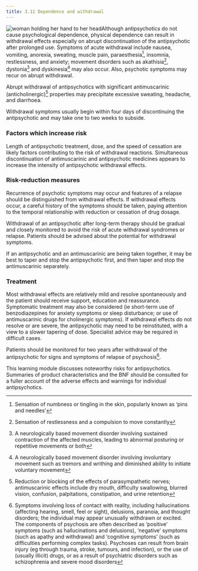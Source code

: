 ```yaml
---
title: 3.11 Dependence and withdrawal
---
```



![woman holding her hand to her head](../../assets/con146658.jpg)Although antipsychotics do not cause psychological dependence, physical dependence can result in withdrawal effects especially on abrupt discontinuation of the antipsychotic after prolonged use. Symptoms of acute withdrawal include nausea, vomiting, anorexia, sweating, muscle pain, paraesthesia[^1], insomnia, restlessness, and anxiety; movement disorders such as akathisia[^2], dystonia[^3] and dyskinesia[^4] may also occur. Also, psychotic symptoms may recur on abrupt withdrawal.

Abrupt withdrawal of antipsychotics with significant antimuscarinic (anticholinergic)[^5] properties may precipitate excessive sweating, headache, and diarrhoea.

Withdrawal symptoms usually begin within four days of discontinuing the antipsychotic and may take one to two weeks to subside.

### Factors which increase risk

Length of antipsychotic treatment, dose, and the speed of cessation are likely factors contributing to the risk of withdrawal reactions. Simultaneous discontinuation of antimuscarinic and antipsychotic medicines appears to increase the intensity of antipsychotic withdrawal effects.

### Risk-reduction measures

Recurrence of psychotic symptoms may occur and features of a relapse should be distinguished from withdrawal effects. If withdrawal effects occur, a careful history of the symptoms should be taken, paying attention to the temporal relationship with reduction or cessation of drug dosage.

Withdrawal of an antipsychotic after long-term therapy should be gradual and closely monitored to avoid the risk of acute withdrawal syndromes or relapse. Patients should be advised about the potential for withdrawal symptoms.

If an antipsychotic and an antimuscarinic are being taken together, it may be best to taper and stop the antipsychotic first, and then taper and stop the antimuscarinic separately.

### Treatment

Most withdrawal effects are relatively mild and resolve spontaneously and the patient should receive support, education and reassurance. Symptomatic treatment may also be considered (ie short-term use of benzodiazepines for anxiety symptoms or sleep disturbance; or use of antimuscarinic drugs for cholinergic symptoms). If withdrawal effects do not resolve or are severe, the antipsychotic may need to be reinstituted, with a view to a slower tapering of dose. Specialist advice may be required in difficult cases.

Patients should be monitored for two years after withdrawal of the antipsychotic for signs and symptoms of relapse of psychosis[^6].

  
This learning module discusses noteworthy risks for antipsychotics. Summaries of product characteristics and the BNF should be consulted for a fuller account of the adverse effects and warnings for individual antipsychotics.



[^1]: Sensation of numbness or tingling in the skin, popularly known as ‘pins and needles’


[^2]: Sensation of restlessness and a compulsion to move constantly


[^3]: A neurologically based movement disorder involving sustained contraction of the affected muscles, leading to abnormal posturing or repetitive movements or both


[^4]: A neurologically based movement disorder involving involuntary movement such as tremors and writhing and diminished ability to initiate voluntary movement


[^5]: Reduction or blocking of the effects of parasympathetic nerves; antimuscarinic effects include dry mouth, difficulty swallowing, blurred vision, confusion, palpitations, constipation, and urine retention


[^6]: Symptoms involving loss of contact with reality, including hallucinations (affecting hearing, smell, feel or sight), delusions, paranoia, and thought disorders; the individual may appear unusually withdrawn or excited. The components of psychosis are often described as ‘positive’ symptoms (such as hallucinations and delusions), ‘negative’ symptoms (such as apathy and withdrawal) and ‘cognitive symptoms’ (such as difficulties performing complex tasks). Psychoses can result from brain injury (eg through trauma, stroke, tumours, and infection), or the use of (usually illicit) drugs, or as a result of psychiatric disorders such as schizophrenia and severe mood disorders
